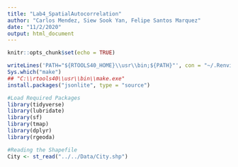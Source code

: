 ```yaml
---
title: "Lab4_SpatialAutocorrelation"
author: "Carlos Mendez, Siew Sook Yan, Felipe Santos Marquez"
date: "11/2/2020"
output: html_document
---
```


```r
knitr::opts_chunk$set(echo = TRUE)
```

```r
writeLines('PATH="${RTOOLS40_HOME}\\usr\\bin;${PATH}"', con = "~/.Renviron")
Sys.which("make")
## "C:\\rtools40\\usr\\bin\\make.exe"
install.packages("jsonlite", type = "source")
```


```r
#Load Required Packages
library(tidyverse) 
library(lubridate)
library(sf)
library(tmap)
library(dplyr)
library(rgeoda)
```

```r
#Reading the Shapefile
City <- st_read("../../Data/City.shp")
```

